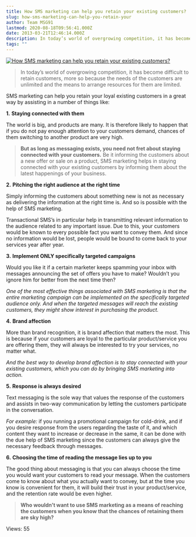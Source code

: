```yaml
---
title: How SMS marketing can help you retain your existing customers?
slug: how-sms-marketing-can-help-you-retain-your
author: Team MSG91
lastmod: 2020-08-18T09:56:41.000Z
date: 2013-03-21T12:46:14.000Z
description: In today’s world of overgrowing competition, it has become difficult to retain customers, more so because the needs of the customers are unlimited and the means to arrange resources for them are limited.
tags: ""
---
```



 [![How SMS marketing can help you retain your existing customers?](https://images-msg91.s3.ap-south-1.amazonaws.com/content/images/wordpress/2013/05/retain-customer.png)](https://msg91.com/guide/how-sms-marketing-can-help-you-retain-your-existing-customers/ "How SMS marketing can help you retain your existing customers?")


> 
> In today’s world of overgrowing competition, it has become difficult to retain customers, more so because the needs of the customers are unlimited and the means to arrange resources for them are limited.
> 
> 
> 


SMS marketing can help you retain your loyal existing customers in a great way by assisting in a number of things like:


**1.** **Staying connected with them**


The world is big, and products are many. It is therefore likely to happen that if you do not pay enough attention to your customers demand, chances of them switching to another product are very high.



> 
> **But as long as messaging exists, you need not fret about staying connected with your customers.** Be it informing the customers about a new offer or sale on a product, SMS marketing helps in staying connected with your existing customers by informing them about the latest happenings of your business.
> 
> 
> 


**2.** **Pitching the right audience at the right time**


Simply informing the customers about something new is not as necessary as delivering the information at the right time is. And so is possible with the help of SMS marketing.


Transactional SMS’s in particular help in transmitting relevant information to the audience related to any important issue. Due to this, your customers would be known to every possible fact you want to convey them. And since no information would be lost, people would be bound to come back to your services year after year.


**3.** **Implement ONLY specifically targeted campaigns**


Would you like it if a certain marketer keeps spamming your inbox with messages announcing the set of offers you have to make? Wouldn’t you ignore him for better from the next time then?


*One of the most effective things associated with SMS marketing is that the entire marketing campaign can be implemented on the specifically targeted audience only. And when the targeted messages will reach the existing customers, they might show interest in purchasing the product.*


**4.** **Brand affection** 


More than brand recognition, it is brand affection that matters the most. This is because if your customers are loyal to the particular product/service you are offering them, they will always be interested to try your services, no matter what.


*And the best way to develop brand affection is to stay connected with your existing customers, which you can do by bringing SMS marketing into action.*


**5.** **Response is always desired**


Text messaging is the sole way that values the response of the customers and assists in two-way communication by letting the customers participate in the conversation.


*For example:* if you running a promotional campaign for cold-drink, and if you desire response from the users regarding the taste of it, and which content they want to increase or decrease in the same, it can be done with the due help of SMS marketing since the customers can always give the necessary feedback through messages.


**6.** **Choosing the time of reading the message lies up to you**


The good thing about messaging is that you can always choose the time you would want your customers to read your message. When the customers come to know about what you actually want to convey, but at the time you know is convenient for them, it will build their trust in your product/service, and the retention rate would be even higher.



> 
> **Who wouldn’t want to use SMS marketing as a means of reaching the customers when you know that the chances of retaining them are sky high?**
> 
> 
> 



 Views: 55




